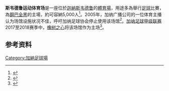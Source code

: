 '''斯韦德鲁运动体育场'''是一座位於[[迦納|迦納]][[斯韦德鲁|斯韦德鲁]]的[[體育場|體育場]]，用途多為舉行[[足球|足球]]比賽，為[[全黑足球俱樂部|鋼巴全黑]]的主場，約可容納5,000人<ref>{{cite web|url=https://www.livefutbol.com/estadios/swedru-sports-stadium-swedru/|title=Swedru Sports Stadium, Swedru (Ghana)|work=Livefutbol.com|accessdate=2018-11-30|archive-date=2018-11-30|archive-url=https://web.archive.org/web/20181130202344/https://www.livefutbol.com/estadios/swedru-sports-stadium-swedru/|dead-url=no}}</ref>。2005年，加纳广播公司的一位体育主播认为场馆设施状况不佳，呼吁加纳足球协会停止使用该场馆<ref>{{cite web|url=https://mobile.ghanaweb.com/GhanaHomePage/SportsArchive/Suspend-the-use-of-Swedru-Sports-Stadium-Presenter-79975|title=Suspend the use of Swedru Sports Stadium - Presenter|date=2005-04-24|work=Ghanaweb|accessdate=2018-11-30|archive-date=2018-12-01|archive-url=https://web.archive.org/web/20181201005035/https://mobile.ghanaweb.com/GhanaHomePage/SportsArchive/Suspend-the-use-of-Swedru-Sports-Stadium-Presenter-79975|dead-url=no}}</ref>。[[加纳足球甲级联赛|加纳足球甲级联赛]]2017至2018赛季中，[[橡树之心体育俱乐部|橡树之心]]将该场馆作为主场<ref>{{cite web|url=https://sunnyfmgh.com/index.php/2018/02/21/video-hearts-of-oak-choose-swedru-stadium-as-home-venue-ahead-of-2017-18-gpl-season/|title=VIDEO: Hearts of Oak choose Swedru Stadium as home venue ahead of 2017/18 GPL season|date=2018-02-21|work=sunnyfmgh.com}}{{Dead link|date=2019年11月 |bot=InternetArchiveBot |fix-attempted=yes }}</ref>。

==参考资料==
{{reflist}}

{{體育建築小作品}}

[[Category:加納足球場|Category:加納足球場]]